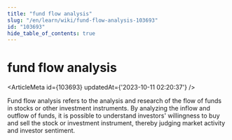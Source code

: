 ```yaml
---
title: "fund flow analysis"
slug: "/en/learn/wiki/fund-flow-analysis-103693"
id: "103693"
hide_table_of_contents: true
---
```



# fund flow analysis

<ArticleMeta id={103693} updatedAt={'2023-10-11 02:20:37'} />
<div className='border-solid border-b border-t-0 my-4 border-[var(--ifm-color-gray-300)]' />

Fund flow analysis refers to the analysis and research of the flow of funds in stocks or other investment instruments. By analyzing the inflow and outflow of funds, it is possible to understand investors' willingness to buy and sell the stock or investment instrument, thereby judging market activity and investor sentiment.
